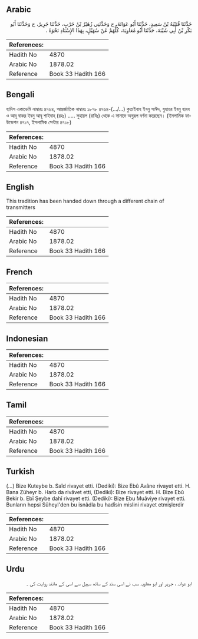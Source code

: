## Arabic


<div dir="rtl" lang="ar" style={{fontSize:'larger',backgroundColor:'#f8f9fa',padding:20}}>
حَدَّثَنَا قُتَيْبَةُ بْنُ سَعِيدٍ، حَدَّثَنَا أَبُو عَوَانَةَ، ح وَحَدَّثَنِي زُهَيْرُ بْنُ حَرْبٍ، حَدَّثَنَا جَرِيرٌ، ح وَحَدَّثَنَا أَبُو بَكْرِ بْنُ أَبِي شَيْبَةَ، حَدَّثَنَا أَبُو مُعَاوِيَةَ، كُلُّهُمْ عَنْ سُهَيْلٍ، بِهَذَا الإِسْنَادِ نَحْوَهُ ‏.‏
</div>
<div style={{backgroundColor:'#f8f9fa',padding:20, marginBottom: 10}}><table> <thead> <tr> <th>References:</th> <th></th> </tr> </thead> <tbody><tr><td>Hadith No</td><td>4870</td></tr><tr><td>Arabic No</td><td>1878.02</td></tr><tr><td>Reference</td><td>Book 33 Hadith 166</td></tr></tbody></table></div>

## Bengali


<div dir="ltr" lang="bn" style={{fontSize:'larger',backgroundColor:'#f8f9fa',padding:20}}>
হাদিস একাডেমি নাম্বারঃ ৪৭৬৪, আন্তর্জাতিক নাম্বারঃ ১৮৭৮ ৪৭৬৪-(…/...) কুতাইবাহ ইবনু সাঈদ, যুহায়র ইবনু হারব ও আবূ বাকর ইবনু আবূ শাইবাহ্ (রহঃ) ..... সুহায়ল (রাযিঃ) থেকে এ সানাদে অনুরূপ বর্ণনা করেছেন। (ইসলামিক ফাউন্ডেশন ৪৭১৭, ইসলামিক সেন্টার ৪৭১৮)
</div>
<div style={{backgroundColor:'#f8f9fa',padding:20, marginBottom: 10}}><table> <thead> <tr> <th>References:</th> <th></th> </tr> </thead> <tbody><tr><td>Hadith No</td><td>4870</td></tr><tr><td>Arabic No</td><td>1878.02</td></tr><tr><td>Reference</td><td>Book 33 Hadith 166</td></tr></tbody></table></div>

## English


<div dir="ltr" lang="en" style={{fontSize:'larger',backgroundColor:'#f8f9fa',padding:20}}>
This tradition has been handed down through a different chain of transmitters
</div>
<div style={{backgroundColor:'#f8f9fa',padding:20, marginBottom: 10}}><table> <thead> <tr> <th>References:</th> <th></th> </tr> </thead> <tbody><tr><td>Hadith No</td><td>4870</td></tr><tr><td>Arabic No</td><td>1878.02</td></tr><tr><td>Reference</td><td>Book 33 Hadith 166</td></tr></tbody></table></div>

## French


<div dir="ltr" lang="fr" style={{fontSize:'larger',backgroundColor:'#f8f9fa',padding:20}}>

</div>
<div style={{backgroundColor:'#f8f9fa',padding:20, marginBottom: 10}}><table> <thead> <tr> <th>References:</th> <th></th> </tr> </thead> <tbody><tr><td>Hadith No</td><td>4870</td></tr><tr><td>Arabic No</td><td>1878.02</td></tr><tr><td>Reference</td><td>Book 33 Hadith 166</td></tr></tbody></table></div>

## Indonesian


<div dir="ltr" lang="id" style={{fontSize:'larger',backgroundColor:'#f8f9fa',padding:20}}>

</div>
<div style={{backgroundColor:'#f8f9fa',padding:20, marginBottom: 10}}><table> <thead> <tr> <th>References:</th> <th></th> </tr> </thead> <tbody><tr><td>Hadith No</td><td>4870</td></tr><tr><td>Arabic No</td><td>1878.02</td></tr><tr><td>Reference</td><td>Book 33 Hadith 166</td></tr></tbody></table></div>

## Tamil


<div dir="ltr" lang="ta" style={{fontSize:'larger',backgroundColor:'#f8f9fa',padding:20}}>

</div>
<div style={{backgroundColor:'#f8f9fa',padding:20, marginBottom: 10}}><table> <thead> <tr> <th>References:</th> <th></th> </tr> </thead> <tbody><tr><td>Hadith No</td><td>4870</td></tr><tr><td>Arabic No</td><td>1878.02</td></tr><tr><td>Reference</td><td>Book 33 Hadith 166</td></tr></tbody></table></div>

## Turkish


<div dir="ltr" lang="tr" style={{fontSize:'larger',backgroundColor:'#f8f9fa',padding:20}}>
(…) Bize Kuteybe b. Saîd rivayet etti. (Dediki): Bize Ebû Avâne rivayet etti. H. Bana Züheyr b. Harb da rivâvet etti, (Dediki): Bize rivayet etti. H. Bize Ebû Bekir b. Ebî Şeybe dahî rivayet etti. (Dediki): Bize Ebu Muâviye rivayet etti. Bunların hepsi Süheyl'den bu isnâdla bu hadîsin mislini rivayet etmişlerdir
</div>
<div style={{backgroundColor:'#f8f9fa',padding:20, marginBottom: 10}}><table> <thead> <tr> <th>References:</th> <th></th> </tr> </thead> <tbody><tr><td>Hadith No</td><td>4870</td></tr><tr><td>Arabic No</td><td>1878.02</td></tr><tr><td>Reference</td><td>Book 33 Hadith 166</td></tr></tbody></table></div>

## Urdu


<div dir="rtl" lang="ur" style={{fontSize:'larger',backgroundColor:'#f8f9fa',padding:20}}>
ابو عوانہ ، جریر اور ابو معاویہ سب نے اسی سند کے ساتھ سہیل سے اسی کے مانند روایت کی ۔
</div>
<div style={{backgroundColor:'#f8f9fa',padding:20, marginBottom: 10}}><table> <thead> <tr> <th>References:</th> <th></th> </tr> </thead> <tbody><tr><td>Hadith No</td><td>4870</td></tr><tr><td>Arabic No</td><td>1878.02</td></tr><tr><td>Reference</td><td>Book 33 Hadith 166</td></tr></tbody></table></div>